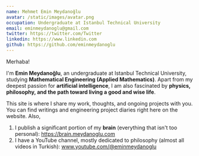 ```yaml
---
name: Mehmet Emin Meydanoğlu
avatar: /static/images/avatar.png
occupation: Undergraduate at Istanbul Technical University
email: eminmeydanoglu@gmail.com
twitter: https://twitter.com/Twitter
linkedin: https://www.linkedin.com
github: https://github.com/eminmeydanoglu
---
```


Merhaba!

I'm **Emin Meydanoğlu**, an undergraduate at Istanbul Technical University, studying **Mathematical Engineering (Applied Mathematics)**. Apart from my deepest passion for **artificial intelligence**, I am also fascinated by **physics, philosophy, and the path toward living a good and wise life**.

This site is where I share my work, thoughts, and ongoing projects with you. You can find writings and engineering project diaries right here on the website.
Also,

1. I publish a significant portion of my **brain** (everything that isn't too personal): https://brain.meydanoglu.com
2. I have a YouTube channel, mostly dedicated to philosophy (almost all videos in Turkish): www.youtube.com/@eminmeydanoglu
